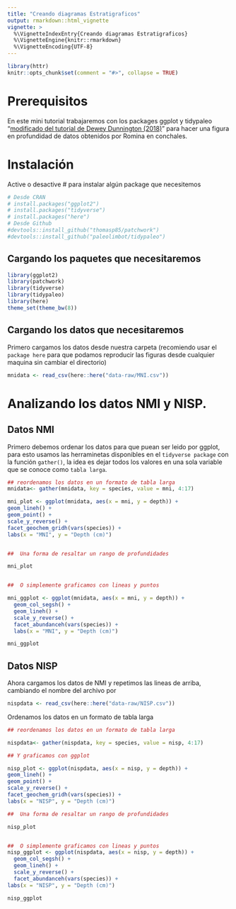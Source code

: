 ```yaml
---
title: "Creando diagramas Estratigraficos"
output: rmarkdown::html_vignette
vignette: >
  %\VignetteIndexEntry{Creando diagramas Estratigraficos}
  %\VignetteEngine{knitr::rmarkdown}
  %\VignetteEncoding{UTF-8}
---
```


```r
library(httr)
knitr::opts_chunk$set(comment = "#>", collapse = TRUE)

```


# Prerequisitos

En este mini tutorial trabajaremos con los packages ggplot y tidypaleo "[modificado del tutorial de Dewey Dunnington (2018)](https://fishandwhistle.net/post/2018/stratigraphic-diagrams-with-tidypaleo-ggplot2/)" para hacer una figura en profundidad de datos obtenidos por Romina en conchales.

# Instalación

Active o desactive # para instalar algún package que necesitemos

```r
# Desde CRAN
# install.packages("ggplot2")
# install.packages("tidyverse")
# install.packages("here")
# Desde Github
#devtools::install_github("thomasp85/patchwork")
#devtools::install_github("paleolimbot/tidypaleo")

```

## Cargando los paquetes que necesitaremos


```r
library(ggplot2)
library(patchwork)
library(tidyverse)
library(tidypaleo)
library(here)
theme_set(theme_bw(8))
```


## Cargando los datos que necesitaremos

Primero cargamos los datos desde nuestra carpeta (recomiendo usar el `package here` para que podamos reproducir las figuras desde cualquier maquina sin cambiar el directorio)

```r
mnidata <- read_csv(here::here("data-raw/MNI.csv"))
```

# Analizando los datos NMI y NISP. 

## Datos NMI

Primero debemos ordenar los datos para que puean ser leido por ggplot, para esto usamos las herraminetas disponibles en el `tidyverse package` con la función `gather()`, la idea es dejar todos los valores en una sola variable que se conoce como `tabla larga`.


```r
## reordenamos los datos en un formato de tabla larga
mnidata<- gather(mnidata, key = species, value = mni, 4:17)

mni_plot <- ggplot(mnidata, aes(x = mni, y = depth)) +
geom_lineh() +
geom_point() +
scale_y_reverse() +
facet_geochem_gridh(vars(species)) +
labs(x = "MNI", y = "Depth (cm)")


##  Una forma de resaltar un rango de profundidades

mni_plot 


##  O simplemente graficamos con lineas y puntos

mni_ggplot <- ggplot(mnidata, aes(x = mni, y = depth)) +
  geom_col_segsh() +
  geom_lineh() +
  scale_y_reverse() +
  facet_abundanceh(vars(species)) +
  labs(x = "MNI", y = "Depth (cm)")

mni_ggplot


```


## Datos NISP

Ahora cargamos los datos de NMI y repetimos las lineas de arriba, cambiando el nombre del archivo por


```r
nispdata <- read_csv(here::here("data-raw/NISP.csv"))
```


Ordenamos los datos en un formato de tabla larga 


```r
## reordenamos los datos en un formato de tabla larga

nispdata<- gather(nispdata, key = species, value = nisp, 4:17)

## Y graficamos con ggplot

nisp_plot <- ggplot(nispdata, aes(x = nisp, y = depth)) +
geom_lineh() +
geom_point() +
scale_y_reverse() +
facet_geochem_gridh(vars(species)) +
labs(x = "NISP", y = "Depth (cm)")

##  Una forma de resaltar un rango de profundidades

nisp_plot


##  O simplemente graficamos con lineas y puntos
nisp_ggplot <- ggplot(nispdata, aes(x = nisp, y = depth)) +
  geom_col_segsh() +
  geom_lineh() +
  scale_y_reverse() +
  facet_abundanceh(vars(species)) +
labs(x = "NISP", y = "Depth (cm)")

nisp_ggplot



```

